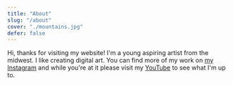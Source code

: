 ```yaml
---
title: "About"
slug: "/about"
cover: "./mountains.jpg"
defer: false
---
```


Hi, thanks for visiting my website! I'm a young aspiring artist from the midwest. I like creating digital art. You can find more of my work on [my Instagram](https://www.instagram.com/lexarito_yt/) and while you're at it please visit my [YouTube](https://www.youtube.com/channel/UC0S_HrPchvRWw1Gt_UPsZTQ) to see what I'm up to.
